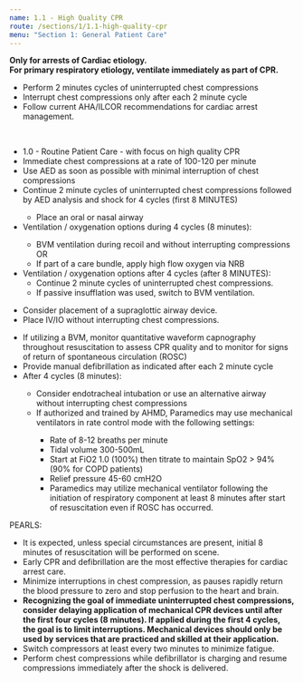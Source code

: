 ```yaml
---
name: 1.1 - High Quality CPR
route: /sections/1/1.1-high-quality-cpr
menu: "Section 1: General Patient Care"
---
```



<Note id="note-1">
  <strong>
    Only for arrests of Cardiac etiology.
    <br />
    For primary respiratory etiology, ventilate immediately as part of CPR.
  </strong>
</Note>
<Note id="note-2" alignment="left">
  <ul>
    <li>Perform 2 minutes cycles of uninterrupted chest compressions</li>
    <li>Interrupt chest compressions only after each 2 minute cycle</li>
    <li>Follow current AHA/ILCOR recommendations for cardiac arrest management.</li>
  </ul>
</Note>
<br />

<EMTLevel level="basic">
  <ul style={{ paddingTop: "0.5rem"}}>
    <li>
      <MyLink to="/sections/1/1.0-routine-patient-care">1.0 - Routine Patient Care</MyLink>
      - with focus on high quality CPR
    </li>
    <li>Immediate chest compressions at a rate of 100-120 per minute</li>
    <li>Use AED as soon as possible with minimal interruption of chest compressions</li>
    <li>Continue 2 minute cycles of uninterrupted chest compressions followed by
      AED analysis and shock for 4 cycles (first 8 MINUTES) </li>
      <ul>
        <li>Place an oral or nasal airway</li>
      </ul>
    <li>Ventilation / oxygenation options during 4 cycles (8 minutes):</li>
      <ul>
        <li>BVM ventilation during recoil and without interrupting compressions OR </li>
        <li>If part of a care bundle, apply high flow oxygen via NRB</li>
      </ul>
    <li>Ventilation / oxygenation options after 4 cycles (after 8 MINUTES):
      <ul>
        <li>Continue 2 minute cycles of uninterrupted chest compressions.</li>
        <li>If passive insufflation was used, switch to BVM ventilation.</li>
      </ul>
    </li>
  </ul>
</EMTLevel>
<EMTLevel level="advanced">
  <ul>
    <li>Consider placement of a supraglottic airway device.</li>
    <li>Place IV/IO without interrupting chest compressions.</li>
  </ul>
</EMTLevel>

<EMTLevel level="paramedic">
  <ul>
    <li>
      If utilizing a BVM, monitor quantitative waveform capnography throughout
      resuscitation to assess CPR quality and to monitor for signs of return of
      spontaneous circulation (ROSC)
    </li>
    <li>
      Provide manual defibrillation as indicated after each 2 minute cycle
    </li>
    <li>After 4 cycles (8 minutes):</li>
    <ul>
      <li>
        Consider endotracheal intubation or use an alternative airway without
        interrupting chest compressions
      </li>
      <li>
        If authorized and trained by AHMD, Paramedics may use mechanical
        ventilators in rate control mode with the following settings:
      </li>
      <ul>
        <li>Rate of 8-12 breaths per minute</li>
        <li>Tidal volume 300-500mL</li>
        <li>
          Start at FiO2 1.0 (100%) then titrate to maintain SpO2 > 94% (90% for
          COPD patients)
        </li>
        <li>Relief pressure 45-60 cmH2O</li>
        <li>
          Paramedics may utilize mechanical ventilator following the initiation
          of respiratory component at least 8 minutes after start of
          resuscitation even if ROSC has occurred.
        </li>
      </ul>
    </ul>
  </ul>
</EMTLevel>

<Note id="note-3" alignment="left">
  PEARLS:
  <ul>
    <li>
      It is expected, unless special circumstances are present, initial 8
      minutes of resuscitation will be performed on scene.
    </li>
    <li>
      Early CPR and defibrillation are the most effective therapies for cardiac
      arrest care.
    </li>
    <li>
      Minimize interruptions in chest compression, as pauses rapidly return the
      blood pressure to zero and stop perfusion to the heart and brain.
    </li>
    <li>
      <strong>
        Recognizing the goal of immediate uninterrupted chest compressions,
        consider delaying application of mechanical CPR devices until after the
        first four cycles (8 minutes). If applied during the first 4 cycles, the
        goal is to limit interruptions. Mechanical devices should only be used by
        services that are practiced and skilled at their application.
      </strong>
    </li>
    <li>Switch compressors at least every two minutes to minimize fatigue.</li>
    <li>
      Perform chest compressions while defibrillator is charging and resume
      compressions immediately after the shock is delivered.
    </li>
  </ul>
</Note>
